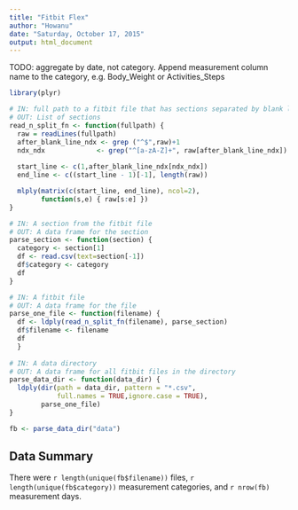 ```yaml
---
title: "Fitbit Flex"
author: "Howanu"
date: "Saturday, October 17, 2015"
output: html_document
---
```


TODO: aggregate by date, not category. Append measurement column name
to the category, e.g. Body_Weight or Activities_Steps

```r
library(plyr)
```


```r
# IN: full path to a fitbit file that has sections separated by blank lines
# OUT: List of sections
read_n_split_fn <- function(fullpath) {
  raw = readLines(fullpath)
  after_blank_line_ndx <- grep ("^$",raw)+1
  ndx_ndx             <- grep("^[a-zA-Z]+", raw[after_blank_line_ndx])
  
  start_line <- c(1,after_blank_line_ndx[ndx_ndx])
  end_line <- c((start_line - 1)[-1], length(raw))

  mlply(matrix(c(start_line, end_line), ncol=2),
        function(s,e) { raw[s:e] })
}

# IN: A section from the fitbit file
# OUT: A data frame for the section
parse_section <- function(section) {
  category <- section[1]
  df <- read.csv(text=section[-1])
  df$category <- category
  df
}

# IN: A fitbit file
# OUT: A data frame for the file
parse_one_file <- function(filename) { 
  df <- ldply(read_n_split_fn(filename), parse_section)
  df$filename <- filename
  df
  }
              
# IN: A data directory
# OUT: A data frame for all fitbit files in the directory
parse_data_dir <- function(data_dir) {
  ldply(dir(path = data_dir, pattern = "*.csv", 
            full.names = TRUE,ignore.case = TRUE),
        parse_one_file)
}
```


```r
fb <- parse_data_dir("data")
```

## Data Summary

There were `r length(unique(fb$filename))` files,
`r length(unique(fb$category))` measurement categories,
and `r nrow(fb)` measurement days.
